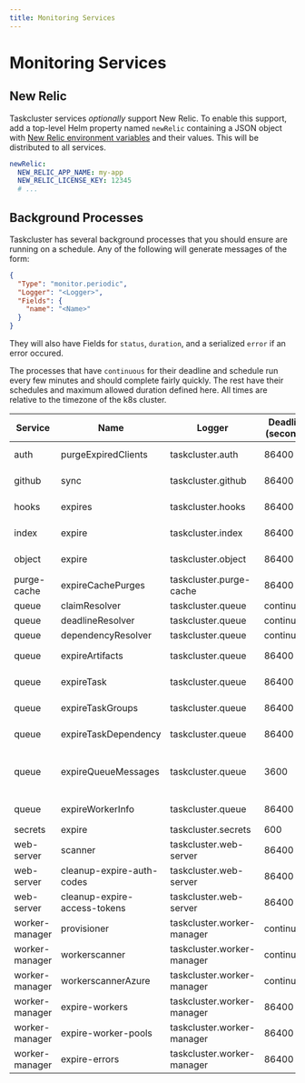 ```yaml
---
title: Monitoring Services
---
```


# Monitoring Services

## New Relic

Taskcluster services *optionally* support New Relic.
To enable this support, add a top-level Helm property named `newRelic` containing a JSON object with [New Relic environment variables](https://docs.newrelic.com/docs/agents/nodejs-agent/installation-configuration/nodejs-agent-configuration) and their values.
This will be distributed to all services.

```yaml
newRelic:
  NEW_RELIC_APP_NAME: my-app
  NEW_RELIC_LICENSE_KEY: 12345
  # ...
```

## Background Processes

Taskcluster has several background processes that you should ensure are running on a schedule. Any of the following will generate messages
of the form:

```json
{
  "Type": "monitor.periodic",
  "Logger": "<Logger>",
  "Fields": {
    "name": "<Name>"
  }
}
```

They will also have Fields for `status`, `duration`, and a serialized `error` if an error occured.

The processes that have `continuous` for their deadline and schedule run every few minutes and should complete fairly quickly. The rest
have their schedules and maximum allowed duration defined here. All times are relative to the timezone of the k8s cluster.

<!-- BEGIN MONITORING TABLE -->
| Service        | Name                         | Logger                     | Deadline (seconds) | Schedule                    |
| -------------- | ---------------------------- | -------------------------- | ------------------ | --------------------------- |
| auth           | purgeExpiredClients          | taskcluster.auth           | 86400              | At 12:00 AM                 |
| github         | sync                         | taskcluster.github         | 86400              | At 12:00 AM                 |
| hooks          | expires                      | taskcluster.hooks          | 86400              | At 12:10 AM                 |
| index          | expire                       | taskcluster.index          | 86400              | At 12:00 AM                 |
| object         | expire                       | taskcluster.object         | 86400              | At 12:00 AM                 |
| purge-cache    | expireCachePurges            | taskcluster.purge-cache    | 86400              | At 12:00 AM                 |
| queue          | claimResolver                | taskcluster.queue          | continuous         | continuous                  |
| queue          | deadlineResolver             | taskcluster.queue          | continuous         | continuous                  |
| queue          | dependencyResolver           | taskcluster.queue          | continuous         | continuous                  |
| queue          | expireArtifacts              | taskcluster.queue          | 86400              | At 12:00 AM                 |
| queue          | expireTask                   | taskcluster.queue          | 86400              | At 12:00 AM                 |
| queue          | expireTaskGroups             | taskcluster.queue          | 86400              | At 12:00 AM                 |
| queue          | expireTaskDependency         | taskcluster.queue          | 86400              | At 12:00 AM                 |
| queue          | expireQueueMessages          | taskcluster.queue          | 3600               | At 23 minutes past the hour |
| queue          | expireWorkerInfo             | taskcluster.queue          | 86400              | At 12:00 AM                 |
| secrets        | expire                       | taskcluster.secrets        | 600                | Every hour                  |
| web-server     | scanner                      | taskcluster.web-server     | 86400              | At 12:00 AM                 |
| web-server     | cleanup-expire-auth-codes    | taskcluster.web-server     | 86400              | At 12:00 AM                 |
| web-server     | cleanup-expire-access-tokens | taskcluster.web-server     | 86400              | At 12:00 AM                 |
| worker-manager | provisioner                  | taskcluster.worker-manager | continuous         | continuous                  |
| worker-manager | workerscanner                | taskcluster.worker-manager | continuous         | continuous                  |
| worker-manager | workerscannerAzure           | taskcluster.worker-manager | continuous         | continuous                  |
| worker-manager | expire-workers               | taskcluster.worker-manager | 86400              | At 12:00 AM                 |
| worker-manager | expire-worker-pools          | taskcluster.worker-manager | 86400              | At 01:00 AM                 |
| worker-manager | expire-errors                | taskcluster.worker-manager | 86400              | At 12:10 AM                 |
<!-- END MONITORING TABLE -->
